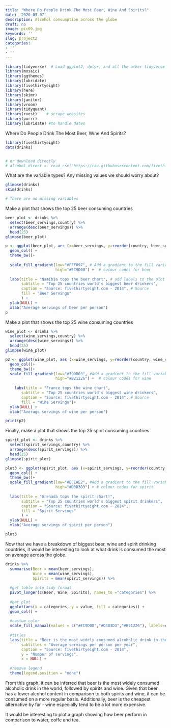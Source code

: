 ```yaml
---
title: "Where Do People Drink The Most Beer, Wine And Spirits?"
date: '2020-09-07'
description: Alcohol consumption across the globe
draft: no
image: pic09.jpg
keywords: ''
slug: project2
categories:
- ''
- ''
---
```



```r
library(tidyverse)  # Load ggplot2, dplyr, and all the other tidyverse packages
library(mosaic)
library(ggthemes)
library(lubridate)
library(fivethirtyeight)
library(here)
library(skimr)
library(janitor)
library(vroom)
library(tidyquant)
library(rvest)    # scrape websites
library(purrr)  
library(lubridate) #to handle dates
```


Where Do People Drink The Most Beer, Wine And Spirits?

```r
library(fivethirtyeight)
data(drinks)


# or download directly
# alcohol_direct <- read_csv("https://raw.githubusercontent.com/fivethirtyeight/data/master/alcohol-consumption/drinks.csv")

```


What are the variable types? Any missing values we should worry about? 

```r
glimpse(drinks)
skim(drinks)

# There are no missing variables
```


Make a plot that shows the top 25 beer consuming countries

```r
beer_plot <- drinks %>%
  select(beer_servings,country) %>%
  arrange(desc(beer_servings)) %>%
  head(25)
glimpse(beer_plot)

p <- ggplot(beer_plot, aes (x=beer_servings, y=reorder(country, beer_servings), fill=beer_servings)) + 
  geom_col() + 
  theme_bw()+
  
  scale_fill_gradient(low="#FFF897", # Add a gradient to the fill variable
                      high="#EC9D00") +  # colour codes for beer
  
  labs(title = "Namibia tops the beer chart", # add labels to the plot
       subtitle = "Top 25 countries world's biggest beer drinkers",
       caption = "Source: fivethirtyeight.com - 2014", # Source
       fill = "Beer Servings" 
       ) +
  ylab(NULL) +
  xlab("Average servings of beer per person")  
p
```


Make a plot that shows the top 25 wine consuming countries

```r
wine_plot <- drinks %>%
  select(wine_servings,country) %>%
  arrange(desc(wine_servings)) %>%
  head(25)
glimpse(wine_plot)

p2 <- ggplot(wine_plot, aes (x=wine_servings, y=reorder(country, wine_servings), fill=wine_servings)) + 
  geom_col()+
  theme_bw()+
  scale_fill_gradient(low="#790D03", #Add a gradient to the fill variable
                      high="#B21226") +  # colour codes for wine
  
    labs(title = "France tops the wine chart",
       subtitle = "Top 25 countries world's biggest wine drinkers",
       caption = "Source: fivethirtyeight.com - 2014", # Source
       fill = "Wine Servings")+
  ylab(NULL) +
  xlab("Average servings of wine per person") 

print(p2)

```


Finally, make a plot that shows the top 25 spirit consuming countries
```r
spirit_plot <- drinks %>%
  select(spirit_servings,country) %>%
  arrange(desc(spirit_servings)) %>%
  head(25)
glimpse(spirit_plot)

plot3 <- ggplot(spirit_plot, aes (x=spirit_servings, y=reorder(country, spirit_servings), fill=spirit_servings)) + 
  geom_col() +
  theme_bw()+
  scale_fill_gradient(low="#ECEAE2", #Add a gradient to the fill variable
                      high="#D3D3D3") + # colour codes for spirit
  
  labs(title = "Grenada tops the spirit chart!", 
       subtitle = "Top 25 countries world's biggest spirit drinkers",
       caption = "Source: fivethirtyeight.com - 2014",
       fill = "Spirit Servings"
       ) +
  ylab(NULL) +
  xlab("Average servings of spirit per person")

plot3
```


Now that we have a breakdown of biggest beer, wine and spirit drinking countries, it would be interesting to look at what drink is consumed the most on average across the globe.

```r
drinks %>% 
  summarise(Beer = mean(beer_servings), 
            Wine = mean(wine_servings),
            Spirits = mean(spirit_servings)) %>% 
  
  #get table into tidy format
  pivot_longer(c(Beer, Wine, Spirits), names_to ="categories") %>% 
  
  #bar plot
  ggplot(aes(x = categories, y = value, fill = categories)) +
  geom_col() + 
  
  #costum color
  scale_fill_manual(values = c("#EC9D00","#D3D3D3","#B21226"), labels=c("Beer", "Spirits", "Wine")) +
  
  #titles
  labs(title = "Beer is the most widely consumed alcoholic drink in the world",
       subtitles = "Average servings per person per year",
       caption = "Source: fivethirtyeight.com - 2014",
       y = "Number of servings",
       x = NULL) + 
  
  #remove legend
  theme(legend.position = "none")
````

From this graph, it can be inferred  that beer is the most widely consumed alcoholic drink in the world, followed by spirits and wine. Given that beer has a lower alcohol content in comparison to both spirits and wine,  it can be consumed on a more regular basis. Additionally, beer is the cheapest alternative by far - wine especially tend to be a lot more expensive.

It would be interesting to plot a graph showing how beer perform in comparison to water, coffe and tea.
